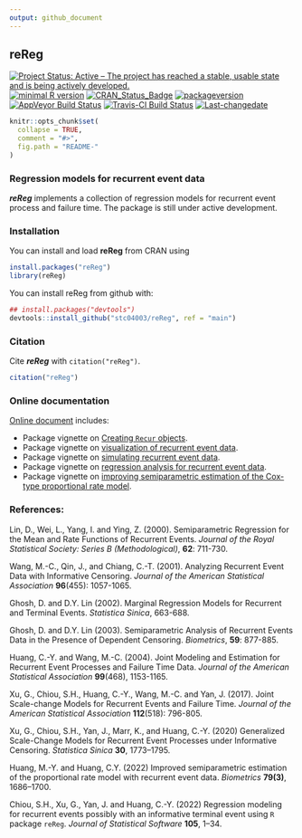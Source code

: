 ```yaml
---
output: github_document
---
```


## **reReg**

[![Project Status: Active – The project has reached a stable, usable state and is being actively developed.](https://www.repostatus.org/badges/latest/active.svg)](https://www.repostatus.org/#active)
[![minimal R version](https://img.shields.io/badge/R%3E%3D-3.4.0-6666ff.svg)](https://cran.r-project.org/)
[![CRAN_Status_Badge](https://www.r-pkg.org/badges/version/reReg)](https://cran.r-project.org/package=reReg)
[![packageversion](https://img.shields.io/badge/Package%20version-1.4.4-orange.svg?style=flat-square)](commits/master)
[![AppVeyor Build Status](https://ci.appveyor.com/api/projects/status/github/stc04003/reReg?branch=master&svg=true)](https://ci.appveyor.com/project/stc04003/reReg)
[![Travis-CI Build Status](https://travis-ci.org/stc04003/reReg.svg?branch=master)](https://travis-ci.org/stc04003/reReg)
[![Last-changedate](https://img.shields.io/badge/last%20change-`r gsub('-', '--', Sys.Date())`-yellowgreen.svg)](/commits/master)
<!-- [![Build Status](https://travis-ci.org/user/pkg.svg?branch=master)](https://travis-ci.org/user/pkg) -->
<!-- README.md is generated from README.Rmd. Please edit that file -->

```r
knitr::opts_chunk$set(
  collapse = TRUE,
  comment = "#>",
  fig.path = "README-"
)
```

### Regression models for recurrent event data
***reReg*** implements a collection of regression models for recurrent event process and failure time.
The package is still under active development.

### Installation

You can install and load **reReg** from CRAN using

```r
install.packages("reReg")
library(reReg)
```

You can install reReg from github with:

```r
## install.packages("devtools")
devtools::install_github("stc04003/reReg", ref = "main")
```

### Citation
Cite ***reReg*** with `citation("reReg")`.
```R
citation("reReg")
```

### Online documentation 
[Online document](https://www.sychiou.com/reReg/index.html) includes:

* Package vignette on [Creating `Recur` objects](https://www.sychiou.com/reReg/articles/reReg-Recur.html).
* Package vignette on [visualization of recurrent event data](https://www.sychiou.com/reReg/articles/reReg-plot.html).
* Package vignette on [simulating recurrent event data](https://www.sychiou.com/reReg/articles/reReg-sims.html).
* Package vignette on [regression analysis for recurrent event data](https://www.sychiou.com/reReg/articles/reReg-reg.html).
* Package vignette on [improving semiparametric estimation of the Cox-type proportional rate model](https://www.sychiou.com/reReg/articles/reReg-cppl.html).


### References:

   Lin, D., Wei, L., Yang, I. and Ying, Z. (2000). Semiparametric
   Regression for the Mean and Rate Functions of Recurrent Events.
   *Journal of the Royal Statistical Society: Series B
   (Methodological)*, **62**: 711-730.

   Wang, M.-C., Qin, J., and Chiang, C.-T. (2001). Analyzing Recurrent
   Event Data with Informative Censoring. *Journal of the American
   Statistical Association* **96**(455): 1057-1065.

   Ghosh, D. and D.Y. Lin (2002). Marginal Regression Models for Recurrent and Terminal Events. 
  *Statistica Sinica*, 663-688.
  
   Ghosh, D. and D.Y. Lin (2003). Semiparametric Analysis of
   Recurrent Events Data in the Presence of Dependent Censoring.
   *Biometrics*, **59**: 877-885.

   Huang, C.-Y. and Wang, M.-C. (2004). Joint Modeling and Estimation
   for Recurrent Event Processes and Failure Time Data. *Journal of
   the American Statistical Association* **99**(468), 1153-1165.

   Xu, G., Chiou, S.H., Huang, C.-Y., Wang, M.-C. and Yan, J. (2017).
   Joint Scale-change Models for Recurrent Events and Failure Time.
   *Journal of the American Statistical Association* **112**(518):
   796-805.

   Xu, G., Chiou, S.H., Yan, J., Marr, K., and Huang, C.-Y. (2020)
   Generalized Scale-Change Models for Recurrent Event Processes under Informative Censoring. 
   *Statistica Sinica* **30**, 1773--1795.
  
   Huang, M.-Y. and Huang, C.Y. (2022)
   Improved semiparametric estimation of the proportional rate model with recurrent event data. 
   *Biometrics* **79(3)**, 1686--1700. 
   
   Chiou, S.H., Xu, G., Yan, J. and Huang, C.-Y. (2022)
   Regression modeling for recurrent events possibly with an informative terminal event using `R` package `reReg`.
   *Journal of Statistical Software* **105**, 1--34.